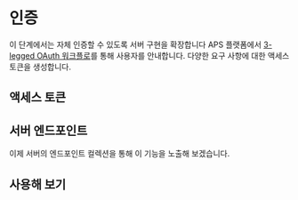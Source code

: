 
# 인증

이 단계에서는 자체 인증할 수 있도록 서버 구현을 확장합니다
APS 플랫폼에서 [3-legged OAuth 워크플로](https://aps.autodesk.com/en/docs/oauth/v2/tutorials/get-3-legged-token)를 통해 사용자를 안내합니다.
다양한 요구 사항에 대한 액세스 토큰을 생성합니다.

## 액세스 토큰

<NodeJsVsCodeTokens />

## 서버 엔드포인트

이제 서버의 엔드포인트 컬렉션을 통해 이 기능을 노출해 보겠습니다.

<NodeJsVsCodeEndpoints />

## 사용해 보기

<NodeJsVsCodeTest />
